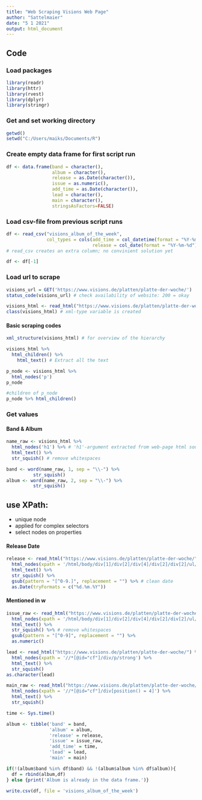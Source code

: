```yaml
---
title: "Web Scraping Visions Web Page"
author: "Sattelmaier"
date: "5 1 2021"
output: html_document
---
```


## Code

### Load packages
```r
library(readr)
library(httr)
library(rvest)
library(dplyr)
library(stringr)
```

### Get and set working directory
```r
getwd()
setwd("C:/Users/maiks/Documents/R")
```

### Create empty data frame for first script run
```r
df <- data.frame(band = character(),
                 album = character(),
                 release = as.Date(character()),
                 issue = as.numeric(),
                 add_time = as.Date(character()),
                 lead = character(),
                 main = character(),
                 stringsAsFactors=FALSE)
```

### Load csv-file from previous script runs 
```r
df <- read_csv("visions_album_of_the_week", 
               col_types = cols(add_time = col_datetime(format = "%Y-%m-%d %H:%M:%S"),
                                release = col_date(format = "%Y-%m-%d"))) 
# read_csv creates an extra column; no convinient solution yet

df <- df[-1]
```
### Load url to scrape
```r
visions_url = GET('https://www.visions.de/platten/platte-der-woche/')
status_code(visions_url) # check availability of website: 200 = okay

visions_html <- read_html("https://www.visions.de/platten/platte-der-woche/") # 
class(visions_html) # xml-type variable is created
```

#### Basic scraping codes 
```r
xml_structure(visions_html) # for overview of the hierarchy
```

```r
visions_html %>%
  html_children() %>%
    html_text() # Extract all the text
```

```r
p_node <- visions_html %>%
  html_nodes('p')
p_node
```

```r
#children of p_node
p_node %>% html_children()
```

### Get values

#### Band & Album
```r
name_raw <- visions_html %>% 
  html_nodes('h1') %>% # 'h1'-argument extracted from web-page html source code; using css method
  html_text() %>%
  str_squish() # remove whitespaces

band <- word(name_raw, 1, sep = "\\-") %>%
          str_squish()
album <- word(name_raw, 2, sep = "\\-") %>%
          str_squish() 
```

## use XPath:
- unique node
- applied for complex selectors
- select nodes on properties 

#### Release Date
```r
release <- read_html("https://www.visions.de/platten/platte-der-woche/") %>% 
  html_nodes(xpath = '/html/body/div[1]/div[2]/div[4]/div[2]/div[2]/ul/li[1]') %>%  
  html_text() %>%
  str_squish() %>%
  gsub(pattern = "[^0-9.]", replacement = "") %>% # clean date
  as.Date(tryFormats = c("%d.%m.%Y"))
```

#### Mentioned in w
```r
issue_raw <- read_html("https://www.visions.de/platten/platte-der-woche/") %>% 
  html_nodes(xpath = '/html/body/div[1]/div[2]/div[4]/div[2]/div[2]/ul/li[3]') %>%
  html_text() %>%
  str_squish() %>% # remove whitespaces
  gsub(pattern = "[^0-9]", replacement = "") %>%
  as.numeric()
```

```r
lead <- read_html("https://www.visions.de/platten/platte-der-woche/") %>% 
  html_nodes(xpath = '//*[@id="cf"]/div/p/strong') %>% 
  html_text() %>%
  str_squish()
as.character(lead)
```

```r
main_raw <- read_html("https://www.visions.de/platten/platte-der-woche/") %>% 
  html_nodes(xpath = '//*[@id="cf"]/div[position() = 4]') %>% 
  html_text() %>%
  str_squish()
```

```r
time <- Sys.time()
```


```r
album <- tibble('band' = band,
                'album' = album,
                'release' = release, 
                'issue' = issue_raw, 
                'add_time' = time,
                'lead' = lead, 
                'main' = main)
```

```r
if(!(album$band %in% df$band) && !(album$album %in% df$album)){
  df = rbind(album,df)
} else {print('Album is already in the data frame.')}
```

```r
write.csv(df, file = 'visions_album_of_the_week')
```

